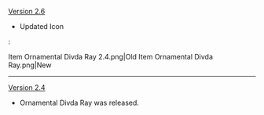 {{Change History/Header}}
[[Version 2.6]]
* Updated Icon
:<gallery>
Item Ornamental Divda Ray 2.4.png|Old
Item Ornamental Divda Ray.png|New
</gallery>
----
[[Version 2.4]]
* Ornamental Divda Ray was released.